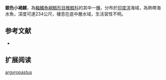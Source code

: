 {{Speciesbox
| name = 銀色小褐鱈
| image = 
| image_width = 250px
| status = NE
| status_system = iucn3.1
| trend = unknow
| genus = Physiculus
| species = argyropastus
| authority = [[Alcock|Alcock]], 1894
| synonyms = *''Physiculus argyropartus'',Alcock, 1894
}}
'''銀色小褐鱈'''，為[[輻鰭魚綱|輻鰭魚綱]][[鱈形目|鱈形目]][[稚鱈科|稚鱈科]]的其中一[[種|種]]，分布於[[印度洋|印度洋]]海域，為熱帶海水魚，深度可達234公尺，棲息在底中層水域，生活習性不明。

==参考文献==
*{{FishBase_species|genus=Physiculus|species=argyropastus|year=2016|month=1}}

== 扩展阅读 ==
{{refbegin}}
{{wikispecies-inline|Physiculus argyropastus|銀色小褐鱈}}
{{refend}}
{{Taxonbar|from=Q2114640}}

[[Category:小褐鱈屬|argyropastus]]


{{鱈形目小作品}}